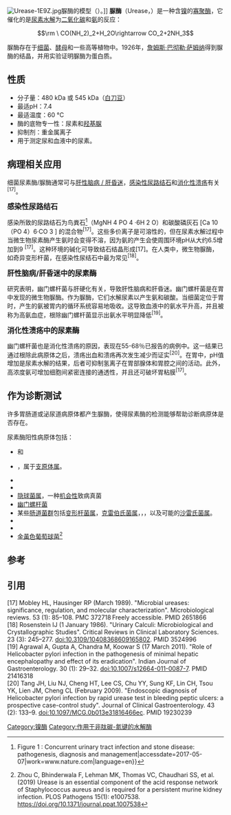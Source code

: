 [[File:Urease-1E9Z.jpg|thumb]]脲酶的模型（{{PDB|1E9Z}}）。]]
'''脲酶'''（Urease，{{EC number|3.5.1.5}}）是一种含[[镍|镍]]的[[寡聚酶|寡聚酶]]，它催化的是[[尿素|尿素]][[水解|水解]]为[[二氧化碳|二氧化碳]]和[[氨|氨]]的反应：
:<math>\rm \ CO(NH_2)_2+H_2O\rightarrow CO_2+2NH_3</math>

脲酶存在于[[细菌|细菌]]、[[酵母|酵母]]和一些高等植物中。1926年，[[詹姆斯·萨姆纳|詹姆斯·巴彻勒·萨姆纳]]得到脲酶的结晶，并用实验证明脲酶为蛋白质。

== 性质 ==
*分子量：480 kDa 或 545 kDa（[[白刀豆|白刀豆]]）
*最适pH：7.4
*最适温度：60 °C
*酶的底物专一性：尿素和[[羟基脲|羟基脲]]
*抑制剂：重金属离子
*用于测定尿和血液中的尿素。

==病理相关应用==

细菌尿素酶/脲酶通常可与[[肝性脑病_/_肝昏迷|肝性脑病 / 肝昏迷]]，[[感染性尿路结石|感染性尿路结石]]和[[消化性溃疡|消化性溃疡]]有关<sup>[17]</sup>。

'''<big>感染性尿路结石</big>'''

感染所致的尿路结石为鸟粪石<ref>{{Cite web|url=http://www.nature.com/nrurol/journal/v5/n12/fig_tab/ncpuro1254_F1.html|title=Nature Clinical Practice Urology {{!}} Figure 1 : Concurrent urinary tract infection and stone disease: pathogenesis, diagnosis and management|accessdate=2017-05-07|work=www.nature.com|language=en}}</ref>（MgNH 4 PO 4 ·6H 2 O）和碳酸磷灰石 [Ca 10（PO 4）6·CO 3 ] 的混合物<sup>[17]</sup>。这些多价离子是可溶性的，但在尿素水解过程中当微生物尿素酶产生氨时会变得不溶，因为氨的产生会使周围环境pH从大约6.5增加到9 <sup>[17]</sup>。这种环境的碱化可导致结石结晶形成[17]。在人类中，微生物脲酶，如奇异变形杆菌，在感染性尿结石中最为常见<sup>[18]</sup>。

'''<big>肝性脑病/肝昏迷中的尿素酶</big>'''

研究表明，幽门螺杆菌与肝硬化有关，导致肝性脑病和肝昏迷。幽门螺杆菌是在胃中发现的微生物脲酶。作为脲酶，它们水解尿素以产生氨和碳酸。当细菌定位于胃时，产生的氨被胃内的循环系统容易地吸收。这导致血液中的氨水平升高，并且被称为高氨血症，根除幽门螺杆菌显示出氨水平明显降低<sup>[19]</sup>。

'''<big>消化性溃疡中的尿素酶</big>'''

幽门螺杆菌也是消化性溃疡的原因，表现在55-68％已报告的病例中。这一结果已通过根除此病原体之后，溃疡出血和溃疡再次发生减少而证实<sup>[20]</sup>。在胃中，pH值增加是尿素水解的结果，后者可抑制氢离子在胃部腺体和胃腔之间的活动。此外，高浓度氨可增加细胞间紧密连接的通透性，并且还可破坏胃粘膜<sup>[17]</sup>。

==作为诊断测试==
{{主条目|{{link-en|快速尿素酶试验|Rapid urease test|快速尿素酶试验}}}}
许多胃肠道或泌尿道病原体都产生脲酶，使得尿素酶的检测能够帮助诊断病原体是否存在。

尿素酶阳性病原体包括：

* {{link-en|奇异变形杆菌|Proteus mirabilis|奇异变形杆菌}}和{{link-en|普通变形杆菌|Proteus vulgaris|普通变形杆菌}}
* {{link-en|解脲支原体|Ureaplasma urealyticum|解脲支原体}}，属于[[支原体属|支原体属]]。
* {{link-en|诺卡氏菌|Nocardia|诺卡氏菌}}
* {{link-en|棒状杆菌|Corynebacterium urealyticum|棒状杆菌}}
* [[隐球菌属|隐球菌属]]，一种[[机会性感染|机会性]]致病真菌
* [[幽门螺杆菌|幽门螺杆菌]]
* 某些[[肠道菌群|肠道菌群]]包括[[变形杆菌属|变形杆菌属]]，[[克雷伯氏菌属|克雷伯氏菌属]]，{{link-en|摩根氏菌属|Morganella morganii|摩根氏菌属}}，{{link-en|普罗威登菌属|Providencia (bacterium)|普罗威登菌属}}，以及可能的[[沙雷氏菌属|沙雷氏菌属]]。
* {{link-en|布鲁氏菌|Brucella|布鲁氏菌}}
* {{link-en|腐生葡萄球菌|Staphylococcus saprophyticus|腐生葡萄球菌}}
* [[金黃色葡萄球菌|金黃色葡萄球菌]]<ref>Zhou C, Bhinderwala F, Lehman MK, Thomas VC, Chaudhari SS, et al. (2019) Urease is an essential component of the acid response network of Staphylococcus aureus and is required for a persistent murine kidney infection. PLOS Pathogens 15(1): e1007538. https://doi.org/10.1371/journal.ppat.1007538</ref>

==参考==
{{Reflist}}

==引用==

[17] Mobley HL, Hausinger RP (March 1989). "Microbial ureases: significance, regulation, and molecular characterization". Microbiological reviews. 53 (1): 85–108. PMC 372718 Freely accessible. PMID 2651866<br />

[18] Rosenstein IJ (1 January 1986). "Urinary Calculi: Microbiological and Crystallographic Studies". Critical Reviews in Clinical Laboratory Sciences. 23 (3): 245–277. doi:10.3109/10408368609165802. PMID 3524996<br />

[19] Agrawal A, Gupta A, Chandra M, Koowar S (17 March 2011). "Role of Helicobacter pylori infection in the pathogenesis of minimal hepatic encephalopathy and effect of its eradication". Indian Journal of Gastroenterology. 30 (1): 29–32. doi:10.1007/s12664-011-0087-7. PMID 21416318<br />

[20] Tang JH, Liu NJ, Cheng HT, Lee CS, Chu YY, Sung KF, Lin CH, Tsou YK, Lien JM, Cheng CL (February 2009). "Endoscopic diagnosis of Helicobacter pylori infection by rapid urease test in bleeding peptic ulcers: a prospective case-control study". Journal of Clinical Gastroenterology. 43 (2): 133–9. doi:10.1097/MCG.0b013e31816466ec. PMID 19230239<br />


{{碳-氮非肽水解酶}}
[[Category:镍酶|Category:镍酶]]
[[Category:作用于非肽碳-氮键的水解酶|Category:作用于非肽碳-氮键的水解酶]]